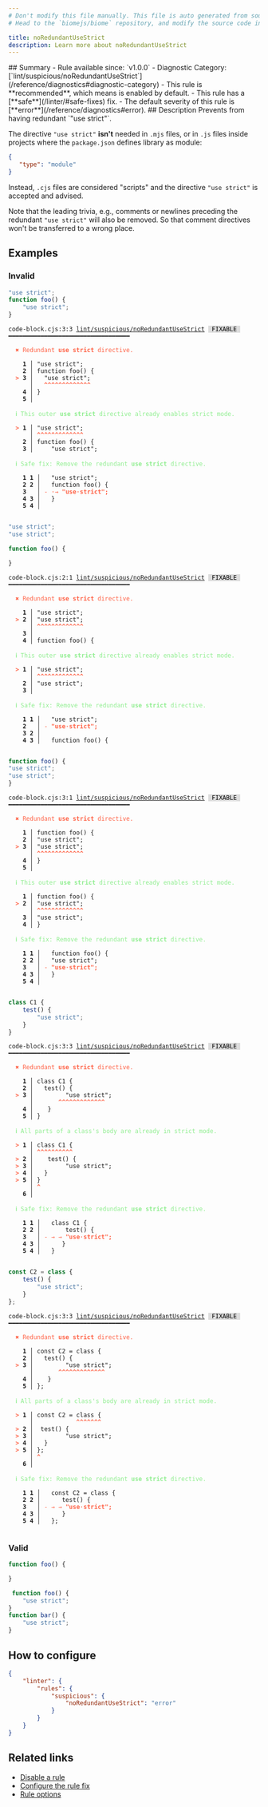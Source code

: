 ```yaml
---
# Don't modify this file manually. This file is auto generated from source, and you will lose your changes next time the website is built.
# Head to the `biomejs/biome` repository, and modify the source code in there.

title: noRedundantUseStrict
description: Learn more about noRedundantUseStrict
---
```


<Tabs>
<TabItem label="JavaScript (and super languages)" icon="seti:javascript">
## Summary
- Rule available since: `v1.0.0`
- Diagnostic Category: [`lint/suspicious/noRedundantUseStrict`](/reference/diagnostics#diagnostic-category)
- This rule is **recommended**, which means is enabled by default.
- This rule has a [**safe**](/linter/#safe-fixes) fix.
- The default severity of this rule is [**error**](/reference/diagnostics#error).
## Description
Prevents from having redundant `"use strict"`.

The directive `"use strict"` **isn't** needed in `.mjs` files, or in `.js` files inside projects where the `package.json` defines library as module:

```json
{
   "type": "module"
}
```

Instead, `.cjs` files are considered "scripts" and the directive `"use strict"` is accepted and advised.

Note that the leading trivia, e.g., comments or newlines preceding
the redundant `"use strict"` will also be removed. So that comment
directives won't be transferred to a wrong place.

## Examples

### Invalid

```cjs
"use strict";
function foo() {
 	"use strict";
}
```

<pre class="language-text"><code class="language-text">code-block.cjs:3:3 <a href="https://biomejs.dev/linter/rules/no-redundant-use-strict">lint/suspicious/noRedundantUseStrict</a> <span style="color: #000; background-color: #ddd;"> FIXABLE </span> ━━━━━━━━━━━━━━━━━━━━━━━━━━━━━━━━━━<br /><br />  <strong><span style="color: Tomato;">✖</span></strong> <span style="color: Tomato;">Redundant </span><span style="color: Tomato;"><strong>use strict</strong></span><span style="color: Tomato;"> directive.</span><br />  <br />    <strong>1 │ </strong>&quot;use strict&quot;;<br />    <strong>2 │ </strong>function foo() &#123;<br />  <strong><span style="color: Tomato;">&gt;</span></strong> <strong>3 │ </strong> 	&quot;use strict&quot;;<br />   <strong>   │ </strong> 	<strong><span style="color: Tomato;">^</span></strong><strong><span style="color: Tomato;">^</span></strong><strong><span style="color: Tomato;">^</span></strong><strong><span style="color: Tomato;">^</span></strong><strong><span style="color: Tomato;">^</span></strong><strong><span style="color: Tomato;">^</span></strong><strong><span style="color: Tomato;">^</span></strong><strong><span style="color: Tomato;">^</span></strong><strong><span style="color: Tomato;">^</span></strong><strong><span style="color: Tomato;">^</span></strong><strong><span style="color: Tomato;">^</span></strong><strong><span style="color: Tomato;">^</span></strong><strong><span style="color: Tomato;">^</span></strong><br />    <strong>4 │ </strong>&#125;<br />    <strong>5 │ </strong><br />  <br />  <strong><span style="color: lightgreen;">ℹ</span></strong> <span style="color: lightgreen;">This outer </span><span style="color: lightgreen;"><strong>use strict</strong></span><span style="color: lightgreen;"> directive already enables strict mode.</span><br />  <br />  <strong><span style="color: Tomato;">&gt;</span></strong> <strong>1 │ </strong>&quot;use strict&quot;;<br />   <strong>   │ </strong><strong><span style="color: Tomato;">^</span></strong><strong><span style="color: Tomato;">^</span></strong><strong><span style="color: Tomato;">^</span></strong><strong><span style="color: Tomato;">^</span></strong><strong><span style="color: Tomato;">^</span></strong><strong><span style="color: Tomato;">^</span></strong><strong><span style="color: Tomato;">^</span></strong><strong><span style="color: Tomato;">^</span></strong><strong><span style="color: Tomato;">^</span></strong><strong><span style="color: Tomato;">^</span></strong><strong><span style="color: Tomato;">^</span></strong><strong><span style="color: Tomato;">^</span></strong><strong><span style="color: Tomato;">^</span></strong><br />    <strong>2 │ </strong>function foo() &#123;<br />    <strong>3 │ </strong> 	&quot;use strict&quot;;<br />  <br />  <strong><span style="color: lightgreen;">ℹ</span></strong> <span style="color: lightgreen;">Safe fix</span><span style="color: lightgreen;">: </span><span style="color: lightgreen;">Remove the redundant </span><span style="color: lightgreen;"><strong>use strict</strong></span><span style="color: lightgreen;"> directive.</span><br />  <br />    <strong>1</strong> <strong>1</strong><strong> │ </strong>  &quot;use strict&quot;;<br />    <strong>2</strong> <strong>2</strong><strong> │ </strong>  function foo() &#123;<br />    <strong>3</strong>  <strong> │ </strong><span style="color: Tomato;">-</span> <span style="color: Tomato;"><span style="opacity: 0.8;"><strong>·</strong></span></span><span style="color: Tomato;"><span style="opacity: 0.8;"><strong>→ </strong></span></span><span style="color: Tomato;"><strong>&quot;</strong></span><span style="color: Tomato;"><strong>u</strong></span><span style="color: Tomato;"><strong>s</strong></span><span style="color: Tomato;"><strong>e</strong></span><span style="color: Tomato;"><span style="opacity: 0.8;"><strong>·</strong></span></span><span style="color: Tomato;"><strong>s</strong></span><span style="color: Tomato;"><strong>t</strong></span><span style="color: Tomato;"><strong>r</strong></span><span style="color: Tomato;"><strong>i</strong></span><span style="color: Tomato;"><strong>c</strong></span><span style="color: Tomato;"><strong>t</strong></span><span style="color: Tomato;"><strong>&quot;</strong></span><span style="color: Tomato;"><strong>;</strong></span><br />    <strong>4</strong> <strong>3</strong><strong> │ </strong>  &#125;<br />    <strong>5</strong> <strong>4</strong><strong> │ </strong>  <br />  <br /></code></pre>

```cjs
"use strict";
"use strict";

function foo() {

}
```

<pre class="language-text"><code class="language-text">code-block.cjs:2:1 <a href="https://biomejs.dev/linter/rules/no-redundant-use-strict">lint/suspicious/noRedundantUseStrict</a> <span style="color: #000; background-color: #ddd;"> FIXABLE </span> ━━━━━━━━━━━━━━━━━━━━━━━━━━━━━━━━━━<br /><br />  <strong><span style="color: Tomato;">✖</span></strong> <span style="color: Tomato;">Redundant </span><span style="color: Tomato;"><strong>use strict</strong></span><span style="color: Tomato;"> directive.</span><br />  <br />    <strong>1 │ </strong>&quot;use strict&quot;;<br />  <strong><span style="color: Tomato;">&gt;</span></strong> <strong>2 │ </strong>&quot;use strict&quot;;<br />   <strong>   │ </strong><strong><span style="color: Tomato;">^</span></strong><strong><span style="color: Tomato;">^</span></strong><strong><span style="color: Tomato;">^</span></strong><strong><span style="color: Tomato;">^</span></strong><strong><span style="color: Tomato;">^</span></strong><strong><span style="color: Tomato;">^</span></strong><strong><span style="color: Tomato;">^</span></strong><strong><span style="color: Tomato;">^</span></strong><strong><span style="color: Tomato;">^</span></strong><strong><span style="color: Tomato;">^</span></strong><strong><span style="color: Tomato;">^</span></strong><strong><span style="color: Tomato;">^</span></strong><strong><span style="color: Tomato;">^</span></strong><br />    <strong>3 │ </strong><br />    <strong>4 │ </strong>function foo() &#123;<br />  <br />  <strong><span style="color: lightgreen;">ℹ</span></strong> <span style="color: lightgreen;">This outer </span><span style="color: lightgreen;"><strong>use strict</strong></span><span style="color: lightgreen;"> directive already enables strict mode.</span><br />  <br />  <strong><span style="color: Tomato;">&gt;</span></strong> <strong>1 │ </strong>&quot;use strict&quot;;<br />   <strong>   │ </strong><strong><span style="color: Tomato;">^</span></strong><strong><span style="color: Tomato;">^</span></strong><strong><span style="color: Tomato;">^</span></strong><strong><span style="color: Tomato;">^</span></strong><strong><span style="color: Tomato;">^</span></strong><strong><span style="color: Tomato;">^</span></strong><strong><span style="color: Tomato;">^</span></strong><strong><span style="color: Tomato;">^</span></strong><strong><span style="color: Tomato;">^</span></strong><strong><span style="color: Tomato;">^</span></strong><strong><span style="color: Tomato;">^</span></strong><strong><span style="color: Tomato;">^</span></strong><strong><span style="color: Tomato;">^</span></strong><br />    <strong>2 │ </strong>&quot;use strict&quot;;<br />    <strong>3 │ </strong><br />  <br />  <strong><span style="color: lightgreen;">ℹ</span></strong> <span style="color: lightgreen;">Safe fix</span><span style="color: lightgreen;">: </span><span style="color: lightgreen;">Remove the redundant </span><span style="color: lightgreen;"><strong>use strict</strong></span><span style="color: lightgreen;"> directive.</span><br />  <br />    <strong>1</strong> <strong>1</strong><strong> │ </strong>  &quot;use strict&quot;;<br />    <strong>2</strong>  <strong> │ </strong><span style="color: Tomato;">-</span> <span style="color: Tomato;"><strong>&quot;</strong></span><span style="color: Tomato;"><strong>u</strong></span><span style="color: Tomato;"><strong>s</strong></span><span style="color: Tomato;"><strong>e</strong></span><span style="color: Tomato;"><span style="opacity: 0.8;"><strong>·</strong></span></span><span style="color: Tomato;"><strong>s</strong></span><span style="color: Tomato;"><strong>t</strong></span><span style="color: Tomato;"><strong>r</strong></span><span style="color: Tomato;"><strong>i</strong></span><span style="color: Tomato;"><strong>c</strong></span><span style="color: Tomato;"><strong>t</strong></span><span style="color: Tomato;"><strong>&quot;</strong></span><span style="color: Tomato;"><strong>;</strong></span><br />    <strong>3</strong> <strong>2</strong><strong> │ </strong>  <br />    <strong>4</strong> <strong>3</strong><strong> │ </strong>  function foo() &#123;<br />  <br /></code></pre>

```cjs
function foo() {
"use strict";
"use strict";
}
```

<pre class="language-text"><code class="language-text">code-block.cjs:3:1 <a href="https://biomejs.dev/linter/rules/no-redundant-use-strict">lint/suspicious/noRedundantUseStrict</a> <span style="color: #000; background-color: #ddd;"> FIXABLE </span> ━━━━━━━━━━━━━━━━━━━━━━━━━━━━━━━━━━<br /><br />  <strong><span style="color: Tomato;">✖</span></strong> <span style="color: Tomato;">Redundant </span><span style="color: Tomato;"><strong>use strict</strong></span><span style="color: Tomato;"> directive.</span><br />  <br />    <strong>1 │ </strong>function foo() &#123;<br />    <strong>2 │ </strong>&quot;use strict&quot;;<br />  <strong><span style="color: Tomato;">&gt;</span></strong> <strong>3 │ </strong>&quot;use strict&quot;;<br />   <strong>   │ </strong><strong><span style="color: Tomato;">^</span></strong><strong><span style="color: Tomato;">^</span></strong><strong><span style="color: Tomato;">^</span></strong><strong><span style="color: Tomato;">^</span></strong><strong><span style="color: Tomato;">^</span></strong><strong><span style="color: Tomato;">^</span></strong><strong><span style="color: Tomato;">^</span></strong><strong><span style="color: Tomato;">^</span></strong><strong><span style="color: Tomato;">^</span></strong><strong><span style="color: Tomato;">^</span></strong><strong><span style="color: Tomato;">^</span></strong><strong><span style="color: Tomato;">^</span></strong><strong><span style="color: Tomato;">^</span></strong><br />    <strong>4 │ </strong>&#125;<br />    <strong>5 │ </strong><br />  <br />  <strong><span style="color: lightgreen;">ℹ</span></strong> <span style="color: lightgreen;">This outer </span><span style="color: lightgreen;"><strong>use strict</strong></span><span style="color: lightgreen;"> directive already enables strict mode.</span><br />  <br />    <strong>1 │ </strong>function foo() &#123;<br />  <strong><span style="color: Tomato;">&gt;</span></strong> <strong>2 │ </strong>&quot;use strict&quot;;<br />   <strong>   │ </strong><strong><span style="color: Tomato;">^</span></strong><strong><span style="color: Tomato;">^</span></strong><strong><span style="color: Tomato;">^</span></strong><strong><span style="color: Tomato;">^</span></strong><strong><span style="color: Tomato;">^</span></strong><strong><span style="color: Tomato;">^</span></strong><strong><span style="color: Tomato;">^</span></strong><strong><span style="color: Tomato;">^</span></strong><strong><span style="color: Tomato;">^</span></strong><strong><span style="color: Tomato;">^</span></strong><strong><span style="color: Tomato;">^</span></strong><strong><span style="color: Tomato;">^</span></strong><strong><span style="color: Tomato;">^</span></strong><br />    <strong>3 │ </strong>&quot;use strict&quot;;<br />    <strong>4 │ </strong>&#125;<br />  <br />  <strong><span style="color: lightgreen;">ℹ</span></strong> <span style="color: lightgreen;">Safe fix</span><span style="color: lightgreen;">: </span><span style="color: lightgreen;">Remove the redundant </span><span style="color: lightgreen;"><strong>use strict</strong></span><span style="color: lightgreen;"> directive.</span><br />  <br />    <strong>1</strong> <strong>1</strong><strong> │ </strong>  function foo() &#123;<br />    <strong>2</strong> <strong>2</strong><strong> │ </strong>  &quot;use strict&quot;;<br />    <strong>3</strong>  <strong> │ </strong><span style="color: Tomato;">-</span> <span style="color: Tomato;"><strong>&quot;</strong></span><span style="color: Tomato;"><strong>u</strong></span><span style="color: Tomato;"><strong>s</strong></span><span style="color: Tomato;"><strong>e</strong></span><span style="color: Tomato;"><span style="opacity: 0.8;"><strong>·</strong></span></span><span style="color: Tomato;"><strong>s</strong></span><span style="color: Tomato;"><strong>t</strong></span><span style="color: Tomato;"><strong>r</strong></span><span style="color: Tomato;"><strong>i</strong></span><span style="color: Tomato;"><strong>c</strong></span><span style="color: Tomato;"><strong>t</strong></span><span style="color: Tomato;"><strong>&quot;</strong></span><span style="color: Tomato;"><strong>;</strong></span><br />    <strong>4</strong> <strong>3</strong><strong> │ </strong>  &#125;<br />    <strong>5</strong> <strong>4</strong><strong> │ </strong>  <br />  <br /></code></pre>

```cjs
class C1 {
	test() {
		"use strict";
	}
}
```

<pre class="language-text"><code class="language-text">code-block.cjs:3:3 <a href="https://biomejs.dev/linter/rules/no-redundant-use-strict">lint/suspicious/noRedundantUseStrict</a> <span style="color: #000; background-color: #ddd;"> FIXABLE </span> ━━━━━━━━━━━━━━━━━━━━━━━━━━━━━━━━━━<br /><br />  <strong><span style="color: Tomato;">✖</span></strong> <span style="color: Tomato;">Redundant </span><span style="color: Tomato;"><strong>use strict</strong></span><span style="color: Tomato;"> directive.</span><br />  <br />    <strong>1 │ </strong>class C1 &#123;<br />    <strong>2 │ </strong>	test() &#123;<br />  <strong><span style="color: Tomato;">&gt;</span></strong> <strong>3 │ </strong>		&quot;use strict&quot;;<br />   <strong>   │ </strong>		<strong><span style="color: Tomato;">^</span></strong><strong><span style="color: Tomato;">^</span></strong><strong><span style="color: Tomato;">^</span></strong><strong><span style="color: Tomato;">^</span></strong><strong><span style="color: Tomato;">^</span></strong><strong><span style="color: Tomato;">^</span></strong><strong><span style="color: Tomato;">^</span></strong><strong><span style="color: Tomato;">^</span></strong><strong><span style="color: Tomato;">^</span></strong><strong><span style="color: Tomato;">^</span></strong><strong><span style="color: Tomato;">^</span></strong><strong><span style="color: Tomato;">^</span></strong><strong><span style="color: Tomato;">^</span></strong><br />    <strong>4 │ </strong>	&#125;<br />    <strong>5 │ </strong>&#125;<br />  <br />  <strong><span style="color: lightgreen;">ℹ</span></strong> <span style="color: lightgreen;">All parts of a class's body are already in strict mode.</span><br />  <br />  <strong><span style="color: Tomato;">&gt;</span></strong> <strong>1 │ </strong>class C1 &#123;<br />   <strong>   │ </strong><strong><span style="color: Tomato;">^</span></strong><strong><span style="color: Tomato;">^</span></strong><strong><span style="color: Tomato;">^</span></strong><strong><span style="color: Tomato;">^</span></strong><strong><span style="color: Tomato;">^</span></strong><strong><span style="color: Tomato;">^</span></strong><strong><span style="color: Tomato;">^</span></strong><strong><span style="color: Tomato;">^</span></strong><strong><span style="color: Tomato;">^</span></strong><strong><span style="color: Tomato;">^</span></strong><br />  <strong><span style="color: Tomato;">&gt;</span></strong> <strong>2 │ </strong>	test() &#123;<br />  <strong><span style="color: Tomato;">&gt;</span></strong> <strong>3 │ </strong>		&quot;use strict&quot;;<br />  <strong><span style="color: Tomato;">&gt;</span></strong> <strong>4 │ </strong>	&#125;<br />  <strong><span style="color: Tomato;">&gt;</span></strong> <strong>5 │ </strong>&#125;<br />   <strong>   │ </strong><strong><span style="color: Tomato;">^</span></strong><br />    <strong>6 │ </strong><br />  <br />  <strong><span style="color: lightgreen;">ℹ</span></strong> <span style="color: lightgreen;">Safe fix</span><span style="color: lightgreen;">: </span><span style="color: lightgreen;">Remove the redundant </span><span style="color: lightgreen;"><strong>use strict</strong></span><span style="color: lightgreen;"> directive.</span><br />  <br />    <strong>1</strong> <strong>1</strong><strong> │ </strong>  class C1 &#123;<br />    <strong>2</strong> <strong>2</strong><strong> │ </strong>  	test() &#123;<br />    <strong>3</strong>  <strong> │ </strong><span style="color: Tomato;">-</span> <span style="color: Tomato;"><span style="opacity: 0.8;"><strong>→ </strong></span></span><span style="color: Tomato;"><span style="opacity: 0.8;"><strong>→ </strong></span></span><span style="color: Tomato;"><strong>&quot;</strong></span><span style="color: Tomato;"><strong>u</strong></span><span style="color: Tomato;"><strong>s</strong></span><span style="color: Tomato;"><strong>e</strong></span><span style="color: Tomato;"><span style="opacity: 0.8;"><strong>·</strong></span></span><span style="color: Tomato;"><strong>s</strong></span><span style="color: Tomato;"><strong>t</strong></span><span style="color: Tomato;"><strong>r</strong></span><span style="color: Tomato;"><strong>i</strong></span><span style="color: Tomato;"><strong>c</strong></span><span style="color: Tomato;"><strong>t</strong></span><span style="color: Tomato;"><strong>&quot;</strong></span><span style="color: Tomato;"><strong>;</strong></span><br />    <strong>4</strong> <strong>3</strong><strong> │ </strong>  	&#125;<br />    <strong>5</strong> <strong>4</strong><strong> │ </strong>  &#125;<br />  <br /></code></pre>

```cjs
const C2 = class {
	test() {
		"use strict";
	}
};

```

<pre class="language-text"><code class="language-text">code-block.cjs:3:3 <a href="https://biomejs.dev/linter/rules/no-redundant-use-strict">lint/suspicious/noRedundantUseStrict</a> <span style="color: #000; background-color: #ddd;"> FIXABLE </span> ━━━━━━━━━━━━━━━━━━━━━━━━━━━━━━━━━━<br /><br />  <strong><span style="color: Tomato;">✖</span></strong> <span style="color: Tomato;">Redundant </span><span style="color: Tomato;"><strong>use strict</strong></span><span style="color: Tomato;"> directive.</span><br />  <br />    <strong>1 │ </strong>const C2 = class &#123;<br />    <strong>2 │ </strong>	test() &#123;<br />  <strong><span style="color: Tomato;">&gt;</span></strong> <strong>3 │ </strong>		&quot;use strict&quot;;<br />   <strong>   │ </strong>		<strong><span style="color: Tomato;">^</span></strong><strong><span style="color: Tomato;">^</span></strong><strong><span style="color: Tomato;">^</span></strong><strong><span style="color: Tomato;">^</span></strong><strong><span style="color: Tomato;">^</span></strong><strong><span style="color: Tomato;">^</span></strong><strong><span style="color: Tomato;">^</span></strong><strong><span style="color: Tomato;">^</span></strong><strong><span style="color: Tomato;">^</span></strong><strong><span style="color: Tomato;">^</span></strong><strong><span style="color: Tomato;">^</span></strong><strong><span style="color: Tomato;">^</span></strong><strong><span style="color: Tomato;">^</span></strong><br />    <strong>4 │ </strong>	&#125;<br />    <strong>5 │ </strong>&#125;;<br />  <br />  <strong><span style="color: lightgreen;">ℹ</span></strong> <span style="color: lightgreen;">All parts of a class's body are already in strict mode.</span><br />  <br />  <strong><span style="color: Tomato;">&gt;</span></strong> <strong>1 │ </strong>const C2 = class &#123;<br />   <strong>   │ </strong>           <strong><span style="color: Tomato;">^</span></strong><strong><span style="color: Tomato;">^</span></strong><strong><span style="color: Tomato;">^</span></strong><strong><span style="color: Tomato;">^</span></strong><strong><span style="color: Tomato;">^</span></strong><strong><span style="color: Tomato;">^</span></strong><strong><span style="color: Tomato;">^</span></strong><br />  <strong><span style="color: Tomato;">&gt;</span></strong> <strong>2 │ </strong>	test() &#123;<br />  <strong><span style="color: Tomato;">&gt;</span></strong> <strong>3 │ </strong>		&quot;use strict&quot;;<br />  <strong><span style="color: Tomato;">&gt;</span></strong> <strong>4 │ </strong>	&#125;<br />  <strong><span style="color: Tomato;">&gt;</span></strong> <strong>5 │ </strong>&#125;;<br />   <strong>   │ </strong><strong><span style="color: Tomato;">^</span></strong><br />    <strong>6 │ </strong><br />  <br />  <strong><span style="color: lightgreen;">ℹ</span></strong> <span style="color: lightgreen;">Safe fix</span><span style="color: lightgreen;">: </span><span style="color: lightgreen;">Remove the redundant </span><span style="color: lightgreen;"><strong>use strict</strong></span><span style="color: lightgreen;"> directive.</span><br />  <br />    <strong>1</strong> <strong>1</strong><strong> │ </strong>  const C2 = class &#123;<br />    <strong>2</strong> <strong>2</strong><strong> │ </strong>  	test() &#123;<br />    <strong>3</strong>  <strong> │ </strong><span style="color: Tomato;">-</span> <span style="color: Tomato;"><span style="opacity: 0.8;"><strong>→ </strong></span></span><span style="color: Tomato;"><span style="opacity: 0.8;"><strong>→ </strong></span></span><span style="color: Tomato;"><strong>&quot;</strong></span><span style="color: Tomato;"><strong>u</strong></span><span style="color: Tomato;"><strong>s</strong></span><span style="color: Tomato;"><strong>e</strong></span><span style="color: Tomato;"><span style="opacity: 0.8;"><strong>·</strong></span></span><span style="color: Tomato;"><strong>s</strong></span><span style="color: Tomato;"><strong>t</strong></span><span style="color: Tomato;"><strong>r</strong></span><span style="color: Tomato;"><strong>i</strong></span><span style="color: Tomato;"><strong>c</strong></span><span style="color: Tomato;"><strong>t</strong></span><span style="color: Tomato;"><strong>&quot;</strong></span><span style="color: Tomato;"><strong>;</strong></span><br />    <strong>4</strong> <strong>3</strong><strong> │ </strong>  	&#125;<br />    <strong>5</strong> <strong>4</strong><strong> │ </strong>  &#125;;<br />  <br /></code></pre>

### Valid

```cjs
function foo() {

}
```

```cjs
 function foo() {
    "use strict";
}
function bar() {
    "use strict";
}
```

## How to configure
```json title="biome.json"
{
	"linter": {
		"rules": {
			"suspicious": {
				"noRedundantUseStrict": "error"
			}
		}
	}
}

```
## Related links

- [Disable a rule](/linter/#disable-a-rule)
- [Configure the rule fix](/linter#configure-the-rule-fix)
- [Rule options](/linter/#rule-options)

</TabItem>
</Tabs>

